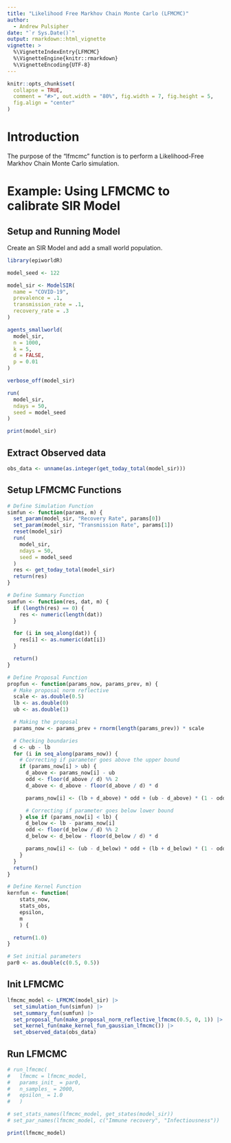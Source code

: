 ```yaml
---
title: "Likelihood Free Markhov Chain Monte Carlo (LFMCMC)"
author:
  - Andrew Pulsipher
date: "`r Sys.Date()`"
output: rmarkdown::html_vignette
vignette: >
  %\VignetteIndexEntry{LFMCMC}
  %\VignetteEngine{knitr::rmarkdown}
  %\VignetteEncoding{UTF-8}
---
```

```r
knitr::opts_chunk$set(
  collapse = TRUE,
  comment = "#>", out.width = "80%", fig.width = 7, fig.height = 5,
  fig.align = "center"
)
```
# Introduction
The purpose of the "lfmcmc" function is to perform a Likelihood-Free Markhov Chain Monte Carlo simulation.

# Example: Using LFMCMC to calibrate SIR Model

## Setup and Running Model
Create an SIR Model and add a small world population.
```r
library(epiworldR)

model_seed <- 122

model_sir <- ModelSIR(
  name = "COVID-19",
  prevalence = .1,
  transmission_rate = .1,
  recovery_rate = .3
)

agents_smallworld(
  model_sir,
  n = 1000,
  k = 5,
  d = FALSE,
  p = 0.01
)

verbose_off(model_sir)

run(
  model_sir,
  ndays = 50,
  seed = model_seed
)

print(model_sir)
```

## Extract Observed data
```r
obs_data <- unname(as.integer(get_today_total(model_sir)))
```

## Setup LFMCMC Functions
```r
# Define Simulation Function
simfun <- function(params, m) {
  set_param(model_sir, "Recovery Rate", params[0])
  set_param(model_sir, "Transmission Rate", params[1])
  reset(model_sir)
  run(
    model_sir,
    ndays = 50,
    seed = model_seed
  )
  res <- get_today_total(model_sir)
  return(res)
}

# Define Summary Function
sumfun <- function(res, dat, m) {
  if (length(res) == 0) {
    res <- numeric(length(dat))
  }

  for (i in seq_along(dat)) {
    res[i] <- as.numeric(dat[i])
  }

  return()
}

# Define Proposal Function
propfun <- function(params_now, params_prev, m) {
  # Make proposal norm reflective
  scale <- as.double(0.5)
  lb <- as.double(0)
  ub <- as.double(1)

  # Making the proposal
  params_now <- params_prev + rnorm(length(params_prev)) * scale

  # Checking boundaries
  d <- ub - lb
  for (i in seq_along(params_now)) {
    # Correcting if parameter goes above the upper bound
    if (params_now[i] > ub) {
      d_above <- params_now[i] - ub
      odd <- floor(d_above / d) %% 2
      d_above <- d_above - floor(d_above / d) * d

      params_now[i] <- (lb + d_above) * odd + (ub - d_above) * (1 - odd)

      # Correcting if parameter goes below lower bound
    } else if (params_now[i] < lb) {
      d_below <- lb - params_now[i]
      odd <- floor(d_below / d) %% 2
      d_below <- d_below - floor(d_below / d) * d

      params_now[i] <- (ub - d_below) * odd + (lb + d_below) * (1 - odd)
    }
  }
  return()
}

# Define Kernel Function
kernfun <- function(
    stats_now,
    stats_obs,
    epsilon,
    m
    ) {

  return(1.0)
}

# Set initial parameters
par0 <- as.double(c(0.5, 0.5))
```

## Init LFMCMC
```r
lfmcmc_model <- LFMCMC(model_sir) |>
  set_simulation_fun(simfun) |>
  set_summary_fun(sumfun) |>
  set_proposal_fun(make_proposal_norm_reflective_lfmcmc(0.5, 0, 1)) |>
  set_kernel_fun(make_kernel_fun_gaussian_lfmcmc()) |>
  set_observed_data(obs_data)
```

## Run LFMCMC
```r
# run_lfmcmc(
#   lfmcmc = lfmcmc_model,
#   params_init_ = par0,
#   n_samples_ = 2000,
#   epsilon_ = 1.0
#   )

# set_stats_names(lfmcmc_model, get_states(model_sir))
# set_par_names(lfmcmc_model, c("Immune recovery", "Infectiousness"))

print(lfmcmc_model)
```
